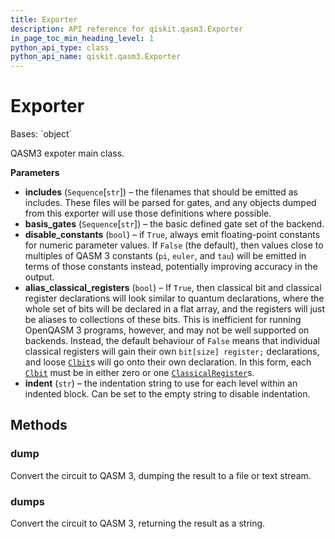 ```yaml
---
title: Exporter
description: API reference for qiskit.qasm3.Exporter
in_page_toc_min_heading_level: 1
python_api_type: class
python_api_name: qiskit.qasm3.Exporter
---
```


# Exporter

<Class id="qiskit.qasm3.Exporter" isDedicatedPage={true} github="https://github.com/qiskit/qiskit/tree/stable/0.20/qiskit/qasm3/exporter.py" signature="Exporter(includes=('stdgates.inc'), basis_gates=('U'), disable_constants=False, alias_classical_registers=False, indent=' ')" modifiers="class">
  Bases: `object`

  QASM3 expoter main class.

  **Parameters**

  *   **includes** (`Sequence`\[`str`]) – the filenames that should be emitted as includes. These files will be parsed for gates, and any objects dumped from this exporter will use those definitions where possible.
  *   **basis\_gates** (`Sequence`\[`str`]) – the basic defined gate set of the backend.
  *   **disable\_constants** (`bool`) – if `True`, always emit floating-point constants for numeric parameter values. If `False` (the default), then values close to multiples of QASM 3 constants (`pi`, `euler`, and `tau`) will be emitted in terms of those constants instead, potentially improving accuracy in the output.
  *   **alias\_classical\_registers** (`bool`) – If `True`, then classical bit and classical register declarations will look similar to quantum declarations, where the whole set of bits will be declared in a flat array, and the registers will just be aliases to collections of these bits. This is inefficient for running OpenQASM 3 programs, however, and may not be well supported on backends. Instead, the default behaviour of `False` means that individual classical registers will gain their own `bit[size] register;` declarations, and loose [`Clbit`](qiskit.circuit.Clbit "qiskit.circuit.Clbit")s will go onto their own declaration. In this form, each [`Clbit`](qiskit.circuit.Clbit "qiskit.circuit.Clbit") must be in either zero or one [`ClassicalRegister`](qiskit.circuit.ClassicalRegister "qiskit.circuit.ClassicalRegister")s.
  *   **indent** (`str`) – the indentation string to use for each level within an indented block. Can be set to the empty string to disable indentation.

  ## Methods

  <span id="qiskit-qasm3-exporter-dump" />

  ### dump

  <Function id="qiskit.qasm3.Exporter.dump" signature="Exporter.dump(circuit, stream)">
    Convert the circuit to QASM 3, dumping the result to a file or text stream.
  </Function>

  <span id="qiskit-qasm3-exporter-dumps" />

  ### dumps

  <Function id="qiskit.qasm3.Exporter.dumps" signature="Exporter.dumps(circuit)">
    Convert the circuit to QASM 3, returning the result as a string.
  </Function>
</Class>

